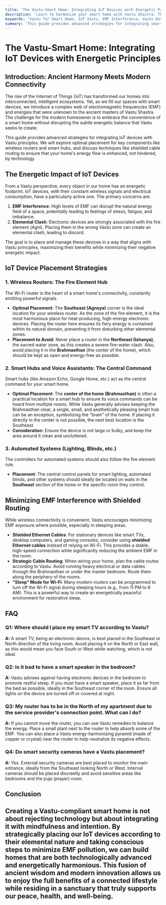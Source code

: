 ```yaml
---
title: 'The Vastu-Smart Home: Integrating IoT Devices with Energetic Principles'
description: 'Learn to harmonize your smart home with Vastu Shastra. This guide covers IoT device placement strategies, including router and smart hub locations, to enhance energy flow and minimize EMF interference.'
keywords: 'Vastu for Smart Home, IoT Vastu, EMF Interference, Vastu Device Placement, Smart Hub Vastu, Wireless Router Vastu, Energy Flow, Shielded Cable Routing'
summary: 'This guide provides advanced strategies for integrating smart home (IoT) devices with Vastu principles. Learn the optimal placement for wireless routers (SE), smart hubs (center), and automated systems to align with natural energy flow, while using techniques like shielded cable routing to minimize EMF interference and create a harmonized, high-tech home.'
---
```


# The Vastu-Smart Home: Integrating IoT Devices with Energetic Principles

## Introduction: Ancient Harmony Meets Modern Connectivity

The rise of the Internet of Things (IoT) has transformed our homes into interconnected, intelligent ecosystems. Yet, as we fill our spaces with smart devices, we introduce a complex web of electromagnetic frequencies (EMF) and energies that were unknown to the ancient masters of Vastu Shastra. The challenge for the modern homeowner is to embrace the convenience of a smart home without disrupting the subtle energetic balance that Vastu seeks to create.

This guide provides advanced strategies for integrating IoT devices with Vastu principles. We will explore optimal placement for key components like wireless routers and smart hubs, and discuss techniques like shielded cable routing to ensure that your home's energy flow is enhanced, not hindered, by technology.

## The Energetic Impact of IoT Devices

From a Vastu perspective, every object in our home has an energetic footprint. IoT devices, with their constant wireless signals and electrical consumption, have a particularly active one. The primary concerns are:

1.  **EMF Interference**: High levels of EMF can disrupt the natural energy field of a space, potentially leading to feelings of stress, fatigue, and imbalance.
2.  **Elemental Clash**: Electronic devices are strongly associated with the fire element (*Agni*). Placing them in the wrong Vastu zone can create an elemental clash, leading to discord.

The goal is to place and manage these devices in a way that aligns with Vastu principles, maximizing their benefits while minimizing their negative energetic impact.

## IoT Device Placement Strategies

### 1. Wireless Routers: The Fire Element Hub

The Wi-Fi router is the heart of a smart home's connectivity, constantly emitting powerful signals.

-   **Optimal Placement**: The **Southeast (Agneya)** corner is the ideal location for your wireless router. As the zone of the fire element, it is the most harmonious place for heat-producing, high-energy electronic devices. Placing the router here ensures its fiery energy is contained within its natural domain, preventing it from disturbing other elemental zones.
-   **Placement to Avoid**: Never place a router in the **Northeast (Ishanya)**, the sacred water zone, as this creates a severe fire-water clash. Also, avoid placing it in the **Brahmasthan** (the center of the home), which should be kept as open and energy-free as possible.

### 2. Smart Hubs and Voice Assistants: The Central Command

Smart hubs (like Amazon Echo, Google Home, etc.) act as the central command for your smart home.

-   **Optimal Placement**: The **center of the home (Brahmasthan)** is often a practical location for a smart hub to ensure its voice commands can be heard from multiple rooms. While Vastu generally advises keeping the Brahmasthan clear, a single, small, and aesthetically pleasing smart hub can be an exception, symbolizing the "brain" of the home. If placing it directly in the center is not possible, the next best location is the Southeast.
-   **Consideration**: Ensure the device is not large or bulky, and keep the area around it clean and uncluttered.

### 3. Automated Systems (Lighting, Blinds, etc.)

The controllers for automated systems should also follow the fire element rule.

-   **Placement**: The central control panels for smart lighting, automated blinds, and other systems should ideally be located on walls in the **Southeast** section of the home or the specific room they control.

## Minimizing EMF Interference with Shielded Routing

While wireless connectivity is convenient, Vastu encourages minimizing EMF exposure where possible, especially in sleeping areas.

-   **Shielded Ethernet Cables**: For stationary devices like smart TVs, desktop computers, and gaming consoles, consider using **shielded Ethernet cables** instead of relying on Wi-Fi. This provides a stable, high-speed connection while significantly reducing the ambient EMF in the room.
-   **Strategic Cable Routing**: When wiring your home, plan the cable routes according to Vastu. Avoid running heavy electrical or data cables through the Brahmasthan or under the master bedroom. Route them along the periphery of the rooms.
-   **"Sleep" Mode for Wi-Fi**: Many modern routers can be programmed to turn off the Wi-Fi signal during sleeping hours (e.g., from 11 PM to 6 AM). This is a powerful way to create an energetically peaceful environment for restorative sleep.

## FAQ

### Q1: Where should I place my smart TV according to Vastu?
**A:** A smart TV, being an electronic device, is best placed in the Southeast or North direction of the living room. Avoid placing it on the North or East wall, as this would mean you face South or West while watching, which is not ideal.

### Q2: Is it bad to have a smart speaker in the bedroom?
**A:** Vastu advises against having electronic devices in the bedroom to promote restful sleep. If you must have a smart speaker, place it as far from the bed as possible, ideally in the Southeast corner of the room. Ensure all lights on the device are turned off or covered at night.

### Q3: My router has to be in the North of my apartment due to the service provider's connection point. What can I do?
**A:** If you cannot move the router, you can use Vastu remedies to balance the energy. Place a small plant next to the router to help absorb some of the EMF. You can also place a Vastu energy-harmonizing pyramid (made of copper or crystal) near the router to help neutralize its negative effects.

### Q4: Do smart security cameras have a Vastu placement?
**A:** Yes. External security cameras are best placed to monitor the main entrance, ideally from the Southeast looking North or West. Internal cameras should be placed discreetly and avoid sensitive areas like bedrooms and the puja (prayer) room.

## Conclusion

Creating a Vastu-compliant smart home is not about rejecting technology but about integrating it with mindfulness and intention. By strategically placing our IoT devices according to their elemental nature and taking conscious steps to minimize EMF pollution, we can build homes that are both technologically advanced and energetically harmonious. This fusion of ancient wisdom and modern innovation allows us to enjoy the full benefits of a connected lifestyle while residing in a sanctuary that truly supports our peace, health, and well-being.
---
